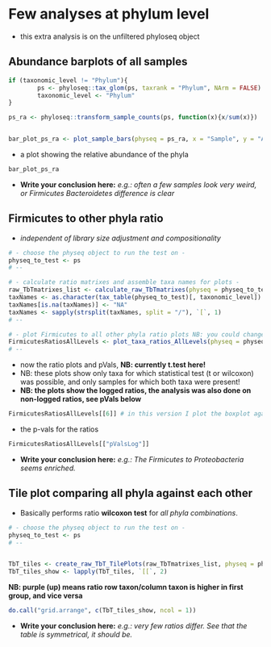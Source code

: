 # Few analyses at phylum level

- this extra analysis is on the unfiltered phyloseq object

## Abundance barplots of all samples

```r
if (taxonomic_level != "Phylum"){
        ps <- phyloseq::tax_glom(ps, taxrank = "Phylum", NArm = FALSE)
        taxonomic_level <- "Phylum"
}

ps_ra <- phyloseq::transform_sample_counts(ps, function(x){x/sum(x)})


bar_plot_ps_ra <- plot_sample_bars(physeq = ps_ra, x = "Sample", y = "Abundance", group_var = group_var, color_levels = color_levels, fill = "Phylum", color_sample_names = TRUE, facet_grid = NULL)
```

- a plot showing the relative abundance of the phyla

```r
bar_plot_ps_ra
```

- **Write your conclusion here:** *e.g.: often a few samples look very weird, or Firmicutes Bacteroidetes difference is clear*


## Firmicutes to other phyla ratio

- *independent of library size adjustment and compositionality*

```r
# - choose the physeq object to run the test on -
physeq_to_test <- ps
# --

# - calculate ratio matrixes and assemble taxa names for plots -
raw_TbTmatrixes_list <- calculate_raw_TbTmatrixes(physeq = physeq_to_test, group_var = group_var)
taxNames <- as.character(tax_table(physeq_to_test)[, taxonomic_level])
taxNames[is.na(taxNames)] <- "NA"
taxNames <- sapply(strsplit(taxNames, split = "/"), `[`, 1)
# --

# - plot Firmicutes to all other phyla ratio plots NB: you could change taxa_den to maybe only Bacteroides -
FirmicutesRatiosAllLevels <- plot_taxa_ratios_AllLevels(physeq = physeq_to_test, group_var = group_var, tax_names = taxNames, taxa_nom = "Firmicutes", taxa_den = NULL, color_levels = color_levels, test = "t.test", p_adjust_method = "fdr", symnum.args = list(cutpoints = c(0, 1e-04, 0.001, 0.01, 0.05, 1), symbols = c("****", "***", "**", "*", "ns")))
# --
```


- now the ratio plots and pVals, **NB: currently t.test here!**
- NB: these plots show only taxa for which statistical test (t or wilcoxon) was possible, and only samples for which both taxa were present!
- **NB: the plots show the logged ratios, the analysis was also done on non-logged ratios, see pVals below**


```r
FirmicutesRatiosAllLevels[[6]] # in this version I plot the boxplot again the logged ones
```

- the p-vals for the ratios

```r
FirmicutesRatiosAllLevels[["pValsLog"]] 
```


- **Write your conclusion here:** *e.g.: The Firmicutes to Proteobacteria seems enriched.*



## Tile plot comparing all phyla against each other

- Basically performs ratio **wilcoxon test** for *all phyla combinations*. 

```r
# - choose the physeq object to run the test on -
physeq_to_test <- ps
# --


TbT_tiles <- create_raw_TbT_TilePlots(raw_TbTmatrixes_list, physeq = physeq_to_test, group_var = group_var, tax_names = taxNames, test = "wilcoxon", p_adjust = "none")
TbT_tiles_show <- lapply(TbT_tiles, `[[`, 2)
```

**NB: purple (up) means ratio row taxon/column taxon is higher in first group, and vice versa**

```r
do.call("grid.arrange", c(TbT_tiles_show, ncol = 1))
```

- **Write your conclusion here:** *e.g.: very few ratios differ. See that the table is symmetrical, it should be.*


